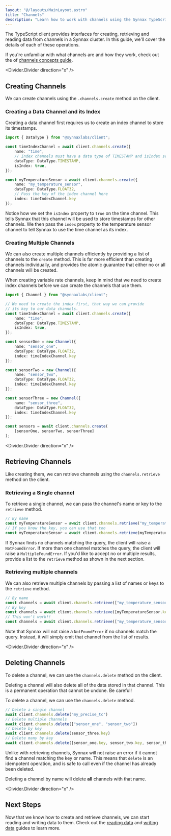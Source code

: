 ```yaml
---
layout: "@/layouts/MainLayout.astro"
title: "Channels"
description: "Learn how to work with channels using the Synnax TypeScript client."
---
```


The TypeScript client provides interfaces for creating, retrieving and reading data from
channels in a Synnax cluster. In this guide, we'll cover the details of each of these 
operations.

If you're unfamiliar with what channels are and how they work, check out the 
of [channels concepts guide](/reference/concepts/channels).

<Divider.Divider direction="x" />

## Creating Channels

We can create channels using the `.channels.create` method on the client.

### Creating a Data Channel and its Index

Creating a data channel first requires us to create an index channel to store its 
timestamps.

```typescript
import { DataType } from "@synnaxlabs/client";

const timeIndexChannel = await client.channels.create({
    name: "time",
    // Index channels must have a data type of TIMESTAMP and isIndex set to true
    dataType: DataType.TIMESTAMP,
    isIndex: true,
});

const myTemperatureSensor = await client.channels.create({
    name: "my_temperature_sensor",
    dataType: DataType.FLOAT32,
    // Pass the key of the index channel here
    index: timeIndexChannel.key
});
```

Notice how we set the `isIndex` property to `true` on the time channel. This tells 
Synnax that this channel will be used to store timestamps for other channels. We then
pass the `index` property to the temperature sensor channel to tell Synnax to use the
time channel as its index.

### Creating Multiple Channels

We can also create multiple channels efficiently by providing a list of channels to the
`create` method. This is far more efficient than creating channels individually, and
provides the atomic guarantee that either no or all channels will be created.

<Note variant="info">
 When creating variable rate channels, keep in mind that we need to create
index channels before we can create the channels that use them. 
</Note>

```typescript
import { Channel } from "@synnaxlabs/client";

// We need to create the index first, that way we can provide 
// its key to our data channels.
const timeIndexChannel = await client.channels.create({
    name: "time",
    dataType: DataType.TIMESTAMP,
    isIndex: true,
});

const sensorOne = new Channel({
    name: "sensor_one",
    dataType: DataType.FLOAT32,
    index: timeIndexChannel.key
});

const sensorTwo = new Channel({
    name: "sensor_two",
    dataType: DataType.FLOAT32,
    index: timeIndexChannel.key
});

const sensorThree = new Channel({
    name: "sensor_three",
    dataType: DataType.FLOAT32,
    index: timeIndexChannel.key
});

const sensors = await client.channels.create(
    [sensorOne, sensorTwo, sensorThree]
);
```

<Divider.Divider direction="x" />

## Retrieving Channels

Like creating them, we can retrieve channels using the `channels.retrieve` method on 
the client.

### Retrieving a Single channel

To retrieve a single channel, we can pass the channel's name or key to the `retrieve` 
method.

```typescript
// By name
const myTemperatureSensor = await client.channels.retrieve("my_temperature_sensor");
// If you know the key, you can use that too
const myTemperatureSensor = await client.channels.retrieve(myTemperatureSensor.key);
```

If Synnax finds no channels matching the query, the client will raise a `NotFoundError`.
If more than one channel matches the query, the client will raise a `MultipleFoundError`. 
If you'd like to accept no or multiple results, provide a list to the `retrieve` method
as shown in the next section.

### Retrieving multiple channels

We can also retrieve multiple channels by passing a list of names or keys to the 
`retrieve` method.

```typescript
// By name
const channels = await client.channels.retrieve(["my_temperature_sensor", "time"]);
// By key
const channels = await client.channels.retrieve([myTemperatureSensor.key, timeIndexChannel.key]);
// This won't work!!
const channels = await client.channels.retrieve(["my_temperature_sensor", timeIndexChannel.key]);
```

Note that Synnax will not raise a `NotFoundError` if no channels match the query. Instead,
it will simply omit that channel from the list of results.

<Divider.Divider direction="x" />

## Deleting Channels

To delete a channel, we can use the `channels.delete` method on the client.

<Note variant="warning">
 Deleting a channel will also delete all of the data stored in that channel.
This is a permanent operation that cannot be undone. Be careful!
</Note>

To delete a channel, we can use the `channels.delete` method.

```typescript
// Delete a single channel
await client.channels.delete("my_precise_tc")
// Delete multiple channels
await client.channels.delete(["sensor_one", "sensor_two"])
// Delete by key
await client.channels.delete(sensor_three.key)
// Delete many by key
await client.channels.delete([sensor_one.key, sensor_two.key, sensor_three.key])
```

Unlike with retrieving channels, Synnax will not raise an error if it cannot find a
channel matching the key or name. This means that `delete` is an idempotent operation,
and is safe to call even if the channel has already been deleted.

Deleting a channel by name will delete **all** channels with that name. 

<Divider.Divider direction="x" />

## Next Steps

Now that we know how to create and retrieve channels, we can start reading and
writing data to them. Check out the [reading data](read-data) and [writing
data](write-data) guides to learn more.